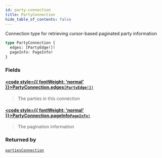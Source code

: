 ```yaml
---
id: party-connection
title: PartyConnection
hide_table_of_contents: false
---
```








Connection type for retrieving cursor-based paginated party information

```graphql
type PartyConnection {
  edges: [PartyEdge!]!
  pageInfo: PageInfo!
}
```


### Fields

#### [<code style={{ fontWeight: 'normal' }}>PartyConnection.<b>edges</b></code>](#)<Bullet />[`[PartyEdge!]!`](/mainnet/api/graphql/objects/party-edge) <Badge class="secondary" text="non-null"/> <Badge class="secondary" text="object"/>
> The parties in this connection
> 

#### [<code style={{ fontWeight: 'normal' }}>PartyConnection.<b>pageInfo</b></code>](#)<Bullet />[`PageInfo!`](/mainnet/api/graphql/objects/page-info) <Badge class="secondary" text="non-null"/> <Badge class="secondary" text="object"/>
> The pagination information
> 



### Returned by

[`partiesConnection`](/mainnet/api/graphql/queries/parties-connection)  <Badge class="secondary" text="query"/>



